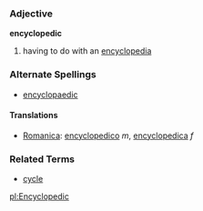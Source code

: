 ===Adjective===
'''encyclopedic'''

# having to do with an [[encyclopedia]]

===Alternate Spellings===
*[[encyclopaedic]]

====Translations====
*[[Romanica]]: [[encyclopedico]] ''m'', [[encyclopedica]] ''f''

===Related Terms===
*[[cycle]]

[[pl:Encyclopedic]]